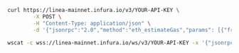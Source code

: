 
<Tabs>
  <TabItem value="cURL">

  ```bash
  curl https://linea-mainnet.infura.io/v3/YOUR-API-KEY \
          -X POST \
          -H "Content-Type: application/json" \
          -d '{"jsonrpc":"2.0","method":"eth_estimateGas","params": [{"from": "0x9cE564c7d09f88E7d8233Cdd3A4d7AC42aBFf3aC","to": "0xd46e8dd67c5d32be8058bb8eb970870f07244567","value": "0x9184e72a"}],"id":1}'
  ```

  </TabItem>
  <TabItem value="WSS">

  ```bash
  wscat -c wss://linea-mainnet.infura.io/ws/v3/YOUR-API-KEY -x '{"jsonrpc":"2.0","method":"eth_estimateGas","params": [{"from": "0x9cE564c7d09f88E7d8233Cdd3A4d7AC42aBFf3aC","to": "0xd46e8dd67c5d32be8058bb8eb970870f07244567","value": "0x9184e72a"}],"id":1}'
  ```

  </TabItem>
</Tabs>

